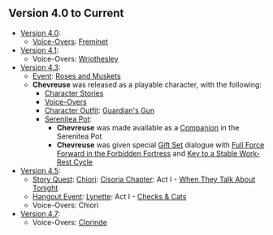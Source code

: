 {{Stub|Add in-game mentions in Furnishings, quests, and descriptions, if they exist. Add video references, such as Teasers, Trailers, Collected Miscellany and also (potentially) all Web Event appearances, Comic/Shorts appearances. External media in which a character only briefly appears but doesn't actually have anything of substance in it (e.g., the majority of Character Shorts, cameos in other characters' Character Demos) should not be added.}}
{{Lore History Intro}}

==Version 4.0 to Current==

* [[Version 4.0]]:
** [[Chevreuse/Lore#Character_Mentions|Voice-Overs]]: [[Freminet]]
* [[Version 4.1]]:
** Voice-Overs: [[Wriothesley]]
* [[Version 4.3]]:
** [[Event]]: [[Roses and Muskets]]
** '''Chevreuse''' was released as a playable character, with the following:
*** [[Chevreuse/Lore|Character Stories]]
*** [[Chevreuse/Voice-Overs|Voice-Overs]]
*** [[Character Outfit]]: [[Guardian's Gun]]
*** [[Serenitea Pot]]:
**** '''Chevreuse''' was made available as a [[Chevreuse/Companion|Companion]] in the Serenitea Pot
**** '''Chevreuse''' was given special [[Furnishing_Set#Gift_Sets|Gift Set]] dialogue with [[Full Force Forward in the Forbidden Fortress]] and [[Key to a Stable Work-Rest Cycle]]
* [[Version 4.5]]:
** [[Story Quest]]: [[Chiori]]: [[Cisoria Chapter]]: Act I - [[When They Talk About Tonight]]
** [[Hangout Event]]: [[Lynette]]: Act I - [[Checks & Cats]]
** Voice-Overs: Chiori
* [[Version 4.7]]:
** Voice-Overs: [[Clorinde]]